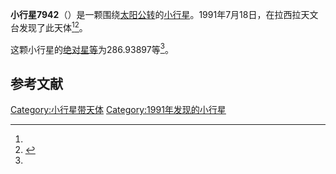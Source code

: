 {{Infobox planet
| bgcolour = #FFFFC0
| name = 7942
| symbol = 
| image = 
| caption = 
| discovery = yes
| discovery_ref = 
| discoverer = {{link-en|亨利·德波鸿诺|Henri Debehogne}}
| discovery_site = [[拉西拉天文台|拉西拉天文台]] 
| discovered = 1991年7月18日
| designations = yes
| mp_name = 
| named_after = 
| alt_names = 1991 OK1/ 1986 RO9 / 1989 AA7
| mp_category = [[主带小行星|主带小行星]]
| orbit_ref = <ref name="a">[http://ssd.jpl.nasa.gov/sbdb.cgi?sstr=7942 7942] {{Wayback|url=http://ssd.jpl.nasa.gov/sbdb.cgi?sstr=7942 |date=20210723230737 }}，小行星數據庫瀏覽器（JPL Small-Body Database Browser）－[[美国国家航空航天局|美国国家航空航天局]]喷气推进实验室</ref>
| epoch = 2456400.5 (2013年4月18日更新)
| aphelion = {{convert|3.3111034|AU|km|3|abbr=on|lk=out}}
| perihelion = {{convert|3.0345180|AU|km|3|abbr=on}}
| semimajor = {{convert|3.1728107|AU|km|3|abbr=on}}
| eccentricity = 0.0435868
| period = 2064.261374 [[日|日]]<br />5.65[[儒略年|儒略年]]
| avg_speed = 
| inclination = 9.53158
| asc_node = 305.64260
| mean_anomaly = 
| arg_peri = 286.93897
| satellites = 
| physical_characteristics = yes
| dimensions = 
| mass = 
| density = 
| surface_grav = 
| escape_velocity = 
| sidereal_day = 
| axial_tilt = 
| pole_ecliptic_lat = 
| pole_ecliptic_lon = 
| albedo = 
| temperatures= 
| temp_name1 = 
| mean_temp_1 = 
| max_temp_1 = 
| temp_name2 = 
| max_temp_2 = 
| spectral_type = 
| abs_magnitude = 286.93897
}}

'''小行星7942'''（{{lang-en|7942}}）是一颗围绕[[太阳|太阳]][[公转|公转]]的[[小行星|小行星]]。1991年7月18日，{{link-en|亨利·德波鸿诺|Henri Debehogne}}在拉西拉天文台发现了此天体<ref name="a" /><ref>{{cite news|title=小行星列表|url=http://cfa-www.harvard.edu/iau/lists/NumberedMPs.txt|accessdate=2013-07-08|newspaper=哈佛大学|archive-date=2008-05-17|archive-url=https://web.archive.org/web/20080517010638/http://cfa-www.harvard.edu/iau/lists/NumberedMPs.txt|dead-url=no}}</ref>。

这颗小行星的[[绝对星等|绝对星等]]为286.93897等<ref name="a" />。

==参考文献==
{{reflist}}
{{Minor Planet Number|[[小行星7941|小行星7941]]|[[小行星7943|小行星7943]]}}

{{小天体}}

[[Category:小行星带天体|Category:小行星带天体]]
[[Category:1991年发现的小行星|Category:1991年发现的小行星]]

{{asteroid-stub}}